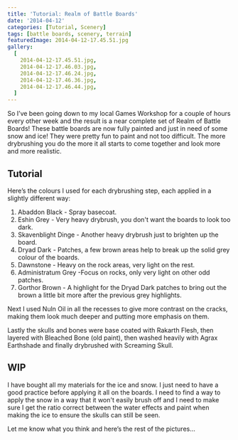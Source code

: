```yaml
---
title: 'Tutorial: Realm of Battle Boards'
date: '2014-04-12'
categories: [Tutorial, Scenery]
tags: [battle boards, scenery, terrain]
featuredImage: 2014-04-12-17.45.51.jpg
gallery:
  [
    2014-04-12-17.45.51.jpg,
    2014-04-12-17.46.03.jpg,
    2014-04-12-17.46.24.jpg,
    2014-04-12-17.46.36.jpg,
    2014-04-12-17.46.44.jpg,
  ]
---
```


So I’ve been going down to my local Games Workshop for a couple of hours every other week and the result is a near complete set of Realm of Battle Boards! These battle boards are now fully painted and just in need of some snow and ice! They were pretty fun to paint and not too difficult. The more drybrushing you do the more it all starts to come together and look more and more realistic.

## Tutorial

Here’s the colours I used for each drybrushing step, each applied in a slightly different way:

1.  Abaddon Black - Spray basecoat.
2.  Eshin Grey - Very heavy drybrush, you don't want the boards to look too dark.
3.  Skavenblight Dinge - Another heavy drybrush just to brighten up the board.
4.  Dryad Dark - Patches, a few brown areas help to break up the solid grey colour of the boards.
5.  Dawnstone - Heavy on the rock areas, very light on the rest.
6.  Administratum Grey -Focus on rocks, only very light on other odd patches.
7.  Gorthor Brown - A highlight for the Dryad Dark patches to bring out the brown a little bit more after the previous grey highlights.

Next I used Nuln Oil in all the recesses to give more contrast on the cracks, making them look much deeper and putting more emphasis on them.

Lastly the skulls and bones were base coated with Rakarth Flesh, then layered with Bleached Bone (old paint), then washed heavily with Agrax Earthshade and finally drybrushed with Screaming Skull.

## WIP

I have bought all my materials for the ice and snow. I just need to have a good practice before applying it all on the boards. I need to find a way to apply the snow in a way that it won't easily brush off and I need to make sure I get the ratio correct between the water effects and paint when making the ice to ensure the skulls can still be seen.

Let me know what you think and here’s the rest of the pictures…
